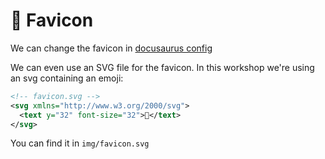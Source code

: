 # 🦖 Favicon

We can change the favicon in [docusaurus config](/docs/structure-site/docusaurus-config)

We can even use an SVG file for the favicon. In this workshop we're using an svg containing an emoji:

```svg
<!-- favicon.svg -->
<svg xmlns="http://www.w3.org/2000/svg">
  <text y="32" font-size="32">🦖</text>
</svg>
```

You can find it in `img/favicon.svg`